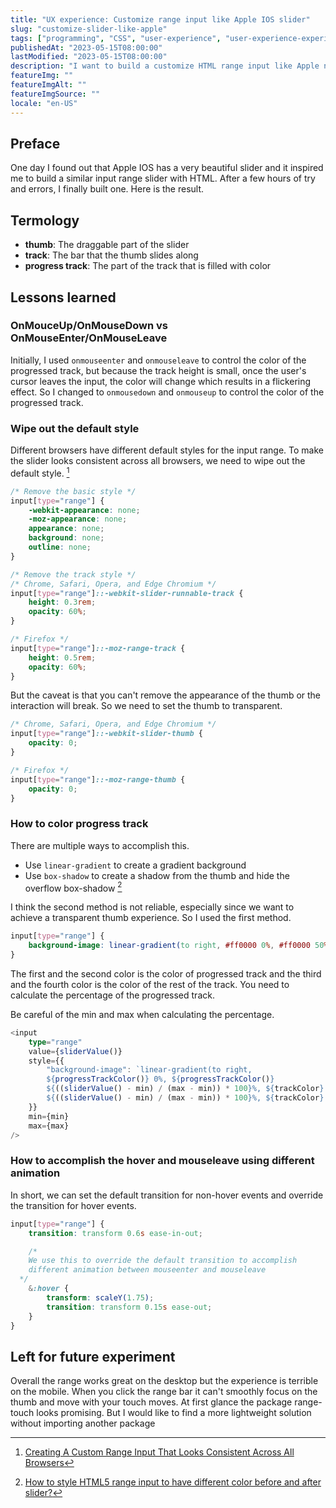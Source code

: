 ```yaml
---
title: "UX experience: Customize range input like Apple IOS slider"
slug: "customize-slider-like-apple"
tags: ["programming", "CSS", "user-experience", "user-experience-experiment"]
publishedAt: "2023-05-15T08:00:00"
lastModified: "2023-05-15T08:00:00"
description: "I want to build a customize HTML range input like Apple native slider. Here is what I found and built."
featureImg: ""
featureImgAlt: ""
featureImgSource: ""
locale: "en-US"
---
```



## Preface

One day I found out that Apple IOS has a very beautiful slider and it inspired me to build a similar input range slider with HTML. After a few hours of try and errors, I finally built one. Here is the result.

<MdxShowcaseWrapper alt="Customize range input like Apple IOS native slider">
	<AppleSlider client:only />
</MdxShowcaseWrapper>

## Termology

- **thumb**: The draggable part of the slider
- **track**: The bar that the thumb slides along
- **progress track**: The part of the track that is filled with color

## Lessons learned

### OnMouceUp/OnMouseDown vs OnMouseEnter/OnMouseLeave

Initially, I used `onmouseenter` and `onmouseleave` to control the color of the progressed track, but because the track height is small, once the user's cursor leaves the input, the color will change which results in a flickering effect. So I changed to `onmousedown` and `onmouseup` to control the color of the progressed track.

### Wipe out the default style

Different browsers have different default styles for the input range. To make the slider looks consistent across all browsers, we need to wipe out the default style. [^1]

```css
/* Remove the basic style */
input[type="range"] {
	-webkit-appearance: none;
	-moz-appearance: none;
	appearance: none;
	background: none;
	outline: none;
}

/* Remove the track style */
/* Chrome, Safari, Opera, and Edge Chromium */
input[type="range"]::-webkit-slider-runnable-track {
	height: 0.3rem;
	opacity: 60%;
}

/* Firefox */
input[type="range"]::-moz-range-track {
	height: 0.5rem;
	opacity: 60%;
}
```

But the caveat is that you can't remove the appearance of the thumb or the interaction will break. So we need to set the thumb to transparent.

```css
/* Chrome, Safari, Opera, and Edge Chromium */
input[type="range"]::-webkit-slider-thumb {
	opacity: 0;
}

/* Firefox */
input[type="range"]::-moz-range-thumb {
	opacity: 0;
}
```

### How to color progress track

There are multiple ways to accomplish this.

- Use `linear-gradient` to create a gradient background
- Use `box-shadow` to create a shadow from the thumb and hide the overflow box-shadow [^2]

I think the second method is not reliable, especially since we want to achieve a transparent thumb experience. So I used the first method.

```css
input[type="range"] {
	background-image: linear-gradient(to right, #ff0000 0%, #ff0000 50%, #ffffff 50%, #ffffff 100%);
}
```

The first and the second color is the color of progressed track and the third and the fourth color is the color of the rest of the track. You need to calculate the percentage of the progressed track.

Be careful of the min and max when calculating the percentage.

```ts
<input
	type="range"
	value={sliderValue()}
	style={{
		"background-image": `linear-gradient(to right, 
		${progressTrackColor()} 0%, ${progressTrackColor()} 
		${((sliderValue() - min) / (max - min)) * 100}%, ${trackColor}
		${((sliderValue() - min) / (max - min)) * 100}%, ${trackColor} 100%)`,
	}}
	min={min}
	max={max}
/>
```

### How to accomplish the hover and mouseleave using different animation

In short, we can set the default transition for non-hover events and override the transition for hover events.

```css
input[type="range"] {
	transition: transform 0.6s ease-in-out;

	/* 
    We use this to override the default transition to accomplish
    different animation between mouseenter and mouseleave
  */
	&:hover {
		transform: scaleY(1.75);
		transition: transform 0.15s ease-out;
	}
}
```


## Left for future experiment

Overall the range works great on the desktop but the experience is terrible on the mobile. When you click the range bar it can't smoothly focus on the thumb and move with your touch moves. At first glance the package range-touch looks promising. But I would like to find a more lightweight solution without importing another package

[^1]: [Creating A Custom Range Input That Looks Consistent Across All Browsers](https://www.smashingmagazine.com/2021/12/create-custom-range-input-consistent-browsers/)
[^2]: [How to style HTML5 range input to have different color before and after slider?](https://stackoverflow.com/questions/18389224/how-to-style-html5-range-input-to-have-different-color-before-and-after-slider)

